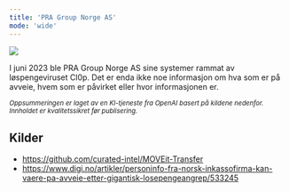 ```yaml
---
title: 'PRA Group Norge AS'
mode: 'wide'
---
```


<Frame>
<img src="/images/pra-group.png" noZoom/>
</Frame>

I juni 2023 ble PRA Group Norge AS sine systemer rammat av løspengeviruset Cl0p. Det er enda ikke noe informasjon om hva som er på avveie, hvem som er påvirket eller hvor informasjonen er.

<sup><i>Oppsummeringen er laget av en KI-tjeneste fra OpenAI basert på kildene nedenfor. Innholdet er kvalitetssikret før publisering.</i></sup>

## Kilder
- https://github.com/curated-intel/MOVEit-Transfer
- https://www.digi.no/artikler/personinfo-fra-norsk-inkassofirma-kan-vaere-pa-avveie-etter-gigantisk-losepengeangrep/533245

